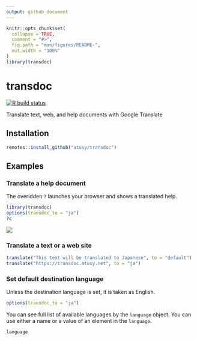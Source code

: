 ```yaml
---
output: github_document
---
```


<!-- README.md is generated from README.Rmd. Please edit that file -->

```r
knitr::opts_chunk$set(
  collapse = TRUE,
  comment = "#>",
  fig.path = "man/figures/README-",
  out.width = "100%"
)
library(transdoc)
```

# transdoc

<!-- badges: start -->
[![R build status](https://github.com/atusy/transdoc/workflows/R-CMD-check/badge.svg)](https://github.com/atusy/transdoc/actions)
<!-- badges: end -->

Translate text, web, and help documents with Google Translate

## Installation

``` r
remotes::install_github("atusy/transdoc")
```

<!--

You can install the released version of transdoc from [CRAN](https://CRAN.R-project.org) with:

``` r
install.packages("transdoc")
```

-->

## Examples

### Translate a help document

The overidden `?` launches your browser and shows a translated help.

``` r
library(transdoc)
options(transdoc_to = "ja")
?c
```

![](man/figures/transdoc-example.png)


### Translate a text or a web site

``` r
translate("This text will be translated to Japanese", to = "default")
translate("https://transdoc.atusy.net", to = "ja")
```

### Set default destination language

Unless the destination language is set, it is taken as English.

``` r
options(transdoc_to = "ja")
```

You can see full list of available languages by the `language` object.
You can use either a name or a value of an element in the `language`.

```r
language
```
